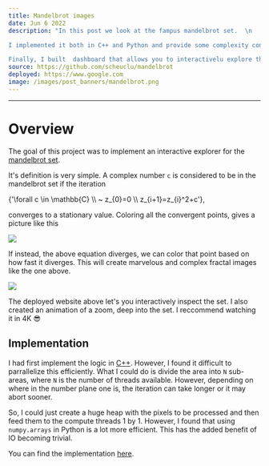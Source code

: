 ```yaml
---
title: Mandelbrot images
date: Jun 6 2022
description: "In this post we look at the fampus mandelbrot set.  \n

I implemented it both in C++ and Python and provide some complexity considerations.  \n

Finally, I built  dashboard that allows you to interactivelu explore the set and create beautiful animations."
source: https://github.com/scheuclu/mandelbrot
deployed: https://www.google.com
image: /images/post_banners/mandelbrot.png
---
```


___
# Overview
The goal of this project was to implement an interactive explorer for the [mandelbrot set](https://en.wikipedia.org/wiki/Mandelbrot_set).

It's definition is very simple. A complex number `c` is considered to be in the mandelbrot set if the iteration





<BlockMath>{'\\forall c \\in \\mathbb{C} \\\\ ~  z_{0}=0 \\\\  z_{i+1}=z_{i}^2+c'}</BlockMath>,


converges to a stationary value. Coloring all the convergent points, gives a picture like this

![](/images/mandelbrot_bw.png)

If instead, the above equation diverges, we can color that point based on how fast it diverges. This will create marvelous and complex fractal images like the one above.

![](/images/mandelbrot_480p.png)


The deployed website above let's you interactively inspect the set. I also created an animation of a zoom, deep into the set. I reccommend watching it in 4K :sunglasses:


<YouTube videoId="6KapQf8ZErs"/>

## Implementation
I had first implement the logic in [C++](https://github.com/scheuclu/mandelbrot).
However, I found it difficult to parrallelize this efficiently. What I could do is divide the area into `N` sub-areas, where `N` is the number of threads available. However, depending on where in the number plane one is, the iteration can take longer or it may abort sooner.

So, I could just create a huge heap with the pixels to be processed and then feed them to the compute threads 1 by 1.
However, I found that using `numpy.arrays` in Python is a lot more efficient.
This has the added benefit of IO becoming trivial.

You can find the implementation [here](https://github.com/scheuclu/mandelbrot_python).
